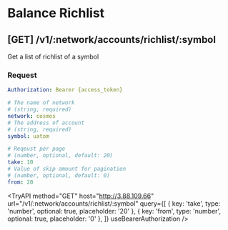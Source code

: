 # Balance Richlist

## **[GET]** /v1/:network/accounts/richlist/:symbol

Get a list of richlist of a symbol

### Request

```yaml filename="Headers"
Authorization: Bearer {access_token}
```

```yaml filename="Parameters"
# The name of network
# (string, required)
network: cosmos
# The address of account
# (string, required)
symbol: uatom
```

```yaml filename="Queries"
# Reqeust per page
# (number, optional, default: 20)
take: 10
# Value of skip amount for pagination
# (number, optional, default: 0)
from: 20
```


<TryAPI
  method="GET"
  host="http://3.88.109.66"
  url="/v1/:network/accounts/richlist/:symbol"
  query={[
    { key: 'take', type: 'number', optional: true, placeholder: '20' },
    { key: 'from', type: 'number', optional: true, placeholder: '0' },
  ]}
  useBearerAuthorization
/>
